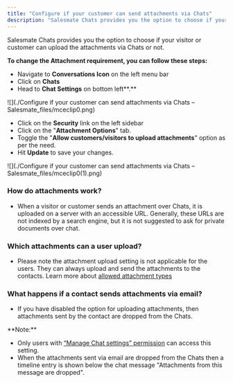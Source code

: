 ```yaml
---
title: "Configure if your customer can send attachments via Chats"
description: "Salesmate Chats provides you the option to choose if your visitor or customer can upload the attachments via Chats or not...."
---
```


Salesmate Chats provides you the option to choose if your visitor or customer can upload the attachments via Chats or not.

**To change the Attachment requirement, you can follow these steps:**

*   Navigate to **Conversations Icon** on the left menu bar
*   Click on **Chats**
*   Head to **Chat Settings** on bottom left**.**

![](./Configure if your customer can send attachments via Chats – Salesmate_files/mceclip0.png)

*   Click on the **Security** link on the left sidebar
*   Click on the "**Attachment Options**" tab.
*   Toggle the "**Allow customers/visitors to upload attachments**" option as per the need.
*   Hit **Update** to save your changes.

![](./Configure if your customer can send attachments via Chats – Salesmate_files/mceclip0(1).png)

### How do attachments work?

*   When a visitor or customer sends an attachment over Chats, it is uploaded on a server with an accessible URL. Generally, these URLs are not indexed by a search engine, but it is not suggested to ask for private documents over chat.

### Which attachments can a user upload?

*   Please note the attachment upload setting is not applicable for the users. They can always upload and send the attachments to the contacts. Learn more about [allowed attachment types](https://support.salesmate.io/hc/en-us/articles/360059349132)

### What happens if a contact sends attachments via email?

*   If you have disabled the option for uploading attachments, then attachments sent by the contact are dropped from the Chats.

<Note>
**Note:**

*   Only users with [“Manage Chat settings” permission](https://support.salesmate.io/hc/en-us/articles/360058438992) can access this setting.
*   When the attachments sent via email are dropped from the Chats then a timeline entry is shown below the chat message "Attachments from this message are dropped".


</Note>